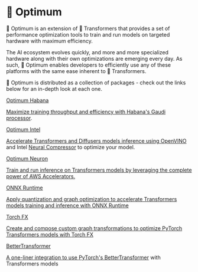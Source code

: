 <!--Copyright 2022 The HuggingFace Team. All rights reserved.

Licensed under the Apache License, Version 2.0 (the "License"); you may not use this file except in compliance with
the License. You may obtain a copy of the License at

http://www.apache.org/licenses/LICENSE-2.0

Unless required by applicable law or agreed to in writing, software distributed under the License is distributed on
an "AS IS" BASIS, WITHOUT WARRANTIES OR CONDITIONS OF ANY KIND, either express or implied. See the License for the
specific language governing permissions and limitations under the License.
-->

# 🤗 Optimum

🤗 Optimum is an extension of 🤗 Transformers that provides a set of performance optimization tools to train and run models on targeted hardware with maximum efficiency.

The AI ecosystem evolves quickly, and more and more specialized hardware along with their own optimizations are emerging every day.
As such, 🤗 Optimum enables developers to efficiently use any of these platforms with the same ease inherent to 🤗 Transformers.

🤗 Optimum is distributed as a collection of packages - check out the links below for an in-depth look at each one.

<div class="mt-10">
  <div class="w-full flex flex-col space-y-4 md:space-y-0 md:grid md:grid-cols-3 md:gap-y-4 md:gap-x-5">
    <a class="!no-underline border dark:border-gray-700 p-5 rounded-lg shadow hover:shadow-lg" href="./habana/index"
      ><div class="w-full text-center bg-gradient-to-br from-indigo-400 to-indigo-500 rounded-lg py-1.5 font-semibold mb-5 text-white text-lg leading-relaxed">Optimum Habana</div>
      <p class="text-gray-700">Maximize training throughput and efficiency with <a href="https://docs.habana.ai/en/latest/Gaudi_Overview/Gaudi_Architecture.html">Habana's Gaudi processor</a>.</p>
    </a>
    <a class="!no-underline border dark:border-gray-700 p-5 rounded-lg shadow hover:shadow-lg" href="./intel/index"
      ><div class="w-full text-center bg-gradient-to-br from-blue-400 to-blue-500 rounded-lg py-1.5 font-semibold mb-5 text-white text-lg leading-relaxed">Optimum Intel</div>
      <p class="text-gray-700">Accelerate Transformers and Diffusers models inference using <a href="https://docs.openvino.ai/latest/index.html">OpenVINO</a> and Intel <a href="https://www.intel.com/content/www/us/en/developer/tools/oneapi/neural-compressor.html">Neural Compressor</a> to optimize your model.</p>
    </a>
    <a class="!no-underline border dark:border-gray-700 p-5 rounded-lg shadow hover:shadow-lg" href="."
      ><div class="w-full text-center bg-gradient-to-br from-orange-400 to-orange-500 rounded-lg py-1.5 font-semibold mb-5 text-white text-lg leading-relaxed">Optimum Neuron</div>
      <p class="text-gray-700">Train and run inference on Transformers models by leveraging the complete power of AWS Accelerators.</p>
    </a>
    <a class="!no-underline border dark:border-gray-700 p-5 rounded-lg shadow hover:shadow-lg" href="./onnxruntime/overview"
      ><div class="w-full text-center bg-gradient-to-br from-yellow-400 to-yellow-500 rounded-lg py-1.5 font-semibold mb-5 text-white text-lg leading-relaxed">ONNX Runtime</div>
      <p class="text-gray-700">Apply quantization and graph optimization to accelerate Transformers models training and inference with <a href="https://onnxruntime.ai/">ONNX Runtime</a></p>
    </a>
    <a class="!no-underline border dark:border-gray-700 p-5 rounded-lg shadow hover:shadow-lg" href="./torch_fx/overview"
      ><div class="w-full text-center bg-gradient-to-br from-green-400 to-green-500 rounded-lg py-1.5 font-semibold mb-5 text-white text-lg leading-relaxed">Torch FX</div>
      <p class="text-gray-700">Create and compose custom graph transformations to optimize PyTorch Transformers models with <a href="https://pytorch.org/docs/stable/fx.html#">Torch FX</a></p>
    </a>
    <a class="!no-underline border dark:border-gray-700 p-5 rounded-lg shadow hover:shadow-lg" href="./bettertransformer/overview"
      ><div class="w-full text-center bg-gradient-to-br from-pink-400 to-pink-500 rounded-lg py-1.5 font-semibold mb-5 text-white text-lg leading-relaxed">BetterTransformer</div>
      <p class="text-gray-700">A one-liner integration to use <a href="https://pytorch.org/blog/a-better-transformer-for-fast-transformer-encoder-inference/">PyTorch's BetterTransformer</a> with Transformers models</p>
    </a>
  </div>
</div>
